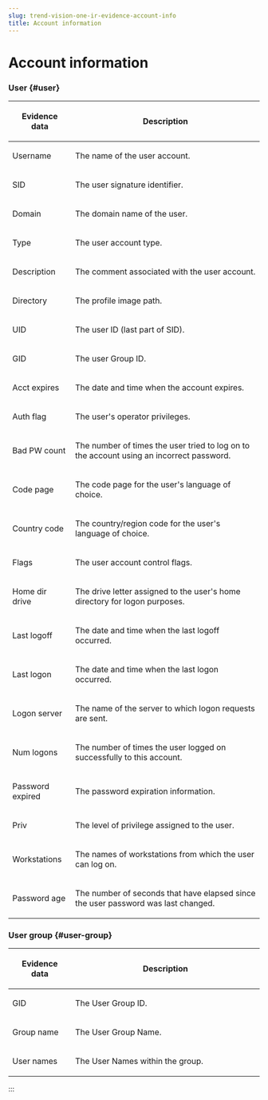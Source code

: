 ```yaml
---
slug: trend-vision-one-ir-evidence-account-info
title: Account information
---
```

# Account information

### User {#user}

<table>
<colgroup>
<col style="width: 25%" />
<col style="width: 75%" />
</colgroup>
<thead>
<tr>
<th><p>Evidence data</p></th>
<th><p>Description</p></th>
</tr>
</thead>
<tbody>
<tr>
<td><p>Username</p></td>
<td><p>The name of the user account.</p></td>
</tr>
<tr>
<td><p>SID</p></td>
<td><p>The user signature identifier.</p></td>
</tr>
<tr>
<td><p>Domain</p></td>
<td><p>The domain name of the user.</p></td>
</tr>
<tr>
<td><p>Type</p></td>
<td><p>The user account type.</p></td>
</tr>
<tr>
<td><p>Description</p></td>
<td><p>The comment associated with the user account.</p></td>
</tr>
<tr>
<td><p>Directory</p></td>
<td><p>The profile image path.</p></td>
</tr>
<tr>
<td><p>UID</p></td>
<td><p>The user ID (last part of SID).</p></td>
</tr>
<tr>
<td><p>GID</p></td>
<td><p>The user Group ID.</p></td>
</tr>
<tr>
<td><p>Acct expires</p></td>
<td><p>The date and time when the account expires.</p></td>
</tr>
<tr>
<td><p>Auth flag</p></td>
<td><p>The user's operator privileges.</p></td>
</tr>
<tr>
<td><p>Bad PW count</p></td>
<td><p>The number of times the user tried to log on to the account using an incorrect password.</p></td>
</tr>
<tr>
<td><p>Code page</p></td>
<td><p>The code page for the user's language of choice.</p></td>
</tr>
<tr>
<td><p>Country code</p></td>
<td><p>The country/region code for the user's language of choice.</p></td>
</tr>
<tr>
<td><p>Flags</p></td>
<td><p>The user account control flags.</p></td>
</tr>
<tr>
<td><p>Home dir drive</p></td>
<td><p>The drive letter assigned to the user's home directory for logon purposes.</p></td>
</tr>
<tr>
<td><p>Last logoff</p></td>
<td><p>The date and time when the last logoff occurred.</p></td>
</tr>
<tr>
<td><p>Last logon</p></td>
<td><p>The date and time when the last logon occurred.</p></td>
</tr>
<tr>
<td><p>Logon server</p></td>
<td><p>The name of the server to which logon requests are sent.</p></td>
</tr>
<tr>
<td><p>Num logons</p></td>
<td><p>The number of times the user logged on successfully to this account.</p></td>
</tr>
<tr>
<td><p>Password expired</p></td>
<td><p>The password expiration information.</p></td>
</tr>
<tr>
<td><p>Priv</p></td>
<td><p>The level of privilege assigned to the user.</p></td>
</tr>
<tr>
<td><p>Workstations</p></td>
<td><p>The names of workstations from which the user can log on.</p></td>
</tr>
<tr>
<td><p>Password age</p></td>
<td><p>The number of seconds that have elapsed since the user password was last changed.</p></td>
</tr>
</tbody>
</table>

### User group {#user-group}

<table>
<colgroup>
<col style="width: 25%" />
<col style="width: 75%" />
</colgroup>
<thead>
<tr>
<th><p>Evidence data</p></th>
<th><p>Description</p></th>
</tr>
</thead>
<tbody>
<tr>
<td><p>GID</p></td>
<td><p>The User Group ID.</p></td>
</tr>
<tr>
<td><p>Group name</p></td>
<td><p>The User Group Name.</p></td>
</tr>
<tr>
<td><p>User names</p></td>
<td><p>The User Names within the group.</p></td>
</tr>
</tbody>
</table>
:::

